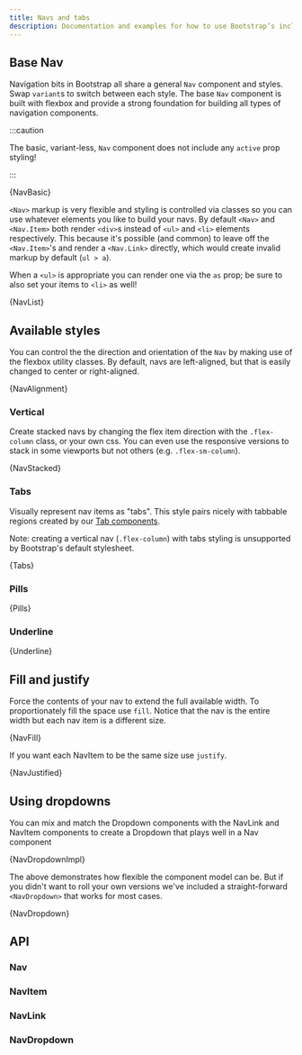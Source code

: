 ```yaml
---
title: Navs and tabs
description: Documentation and examples for how to use Bootstrap’s included navigation components.
---
```



## Base Nav

Navigation bits in Bootstrap all share a general `Nav`
component and styles. Swap `variant`s to switch between each
style. The base `Nav` component is built with flexbox and
provide a strong foundation for building all types of navigation
components.

:::caution

The basic, variant-less, `Nav` component does not include any
`active` prop styling!

:::

<CodeBlock language="jsx" live>
  {NavBasic}
</CodeBlock>

`<Nav>` markup is very flexible and styling is controlled via classes so you can
use whatever elements you like to build your navs. By default `<Nav>` and `<Nav.Item>` both
render `<div>`s instead of `<ul>` and `<li>` elements respectively.
This because it's possible (and common) to leave off the `<Nav.Item>`'s and
render a `<Nav.Link>` directly, which would create invalid markup by default (`ul > a`).

When a `<ul>` is appropriate you can render one via the `as` prop; be sure to
also set your items to `<li>` as well!

<CodeBlock language="jsx" live>
  {NavList}
</CodeBlock>

## Available styles

You can control the the direction and orientation of the
`Nav` by making use of the <DocLink path="/utilities/flex#justify-content">flexbox utility</DocLink>
classes. By default, navs are left-aligned, but that is easily changed to center or right-aligned.

<CodeBlock language="jsx" live>
  {NavAlignment}
</CodeBlock>

### Vertical

Create stacked navs by changing the flex item direction with the `.flex-column` class, or
your own css. You can even use the responsive versions to stack in some viewports but not
others (e.g. `.flex-sm-column`).

<CodeBlock language="jsx" live>
  {NavStacked}
</CodeBlock>

### Tabs

Visually represent nav items as "tabs". This style pairs nicely with
tabbable regions created by our [Tab components](./tabs.mdx).

Note: creating a vertical nav (`.flex-column`) with tabs styling is unsupported by Bootstrap's
default stylesheet.

<CodeBlock language="jsx" live>
  {Tabs}
</CodeBlock>

### Pills

<CodeBlock language="jsx" live>
  {Pills}
</CodeBlock>

### Underline

<CodeBlock language="jsx" live>
  {Underline}
</CodeBlock>

## Fill and justify

Force the contents of your nav to extend the full available width. To
proportionately fill the space use `fill`. Notice that the
nav is the entire width but each nav item is a different size.

<CodeBlock language="jsx" live>
  {NavFill}
</CodeBlock>

If you want each NavItem to be the same size use `justify`.

<CodeBlock language="jsx" live>
  {NavJustified}
</CodeBlock>

## Using dropdowns

You can mix and match the Dropdown components with the NavLink and
NavItem components to create a Dropdown that plays well in a Nav
component

<CodeBlock language="jsx" live>
  {NavDropdownImpl}
</CodeBlock>

The above demonstrates how flexible the component model can be. But if
you didn't want to roll your own versions we've included a
straight-forward `<NavDropdown>` that works for most cases.

<CodeBlock language="jsx" live>
  {NavDropdown}
</CodeBlock>

## API

### Nav

<PropsTable name="Nav" />

### NavItem

<PropsTable name="NavItem" />

### NavLink

<PropsTable name="NavLink" />

### NavDropdown

<PropsTable name="NavDropdown" />
